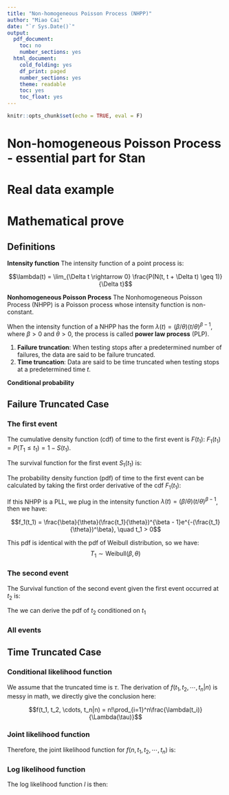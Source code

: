 ---
title: "Non-homogeneous Poisson Process (NHPP)"
author: "Miao Cai"
date: "`r Sys.Date()`"
output:
  pdf_document:
    toc: no
    number_sections: yes
  html_document:
    cold_folding: yes
    df_print: paged
    number_sections: yes
    theme: readable
    toc: yes
    toc_float: yes
---

```{r setup, include=FALSE}
knitr::opts_chunk$set(echo = TRUE, eval = F)
```


# Non-homogeneous Poisson Process - essential part for Stan



# Real data example


# Mathematical prove

## Definitions

**Intensity function** The intensity function of a point process is:

$$\lambda(t) = \lim_{\Delta t \rightarrow 0} \frac{P(N(t, t + \Delta t) \geq 1)}{\Delta t}$$


**Nonhomogeneous Poisson Process** The Nonhomogeneous Poisson Process (NHPP) is a Poisson process whose intensity function is non-constant.

When the intensity function of a NHPP has the form $\lambda(t) = (\beta / \theta)(t/\theta)^{\beta - 1}$, where $\beta > 0$ and $\theta > 0$, the process is called **power law process** (PLP).

1. **Failure truncation**: When testing stops after a predetermined number of failures, the data are said to be failure truncated.
2. **Time truncation**: Data are said to be time truncated when testing stops at a predetermined time $t$.

**Conditional probability**
\begin{align*}
P(A \cap B) & = P(A)P(B|A) \\
P(A \cap B \cap C) & = P(A)P(B|A)P(C|A \cap B)
\end{align*}

## Failure Truncated Case

### The first event

The cumulative density function (cdf) of time to the first event is $F(t_1)$: $F_1(t_1) = P(T_1 \leq t_1) = 1 - S(t_1)$.

The survival function for the first event $S_1(t_1)$ is:

\begin{align*}
S_1(t_1) & = P(T_1 > t_1) \\
 & = P(N(0, t_1) = 0) \quad N \text{is the number of events}\\
 & = e^{-\int_{0}^{t_1}\lambda_{u}du}(e^{-\int_{0}^{t_1}\lambda_{u}du})^0/0!\\
 & = e^{-\int_{0}^{t_1}\lambda_{u}du}
\end{align*}



The probability density function (pdf) of time to the first event can be calculated by taking the first order derivative of the cdf $F_1(t_1)$:

\begin{align*}
f_1(t_1) & = \frac{d}{dt_1}F_1(t_1)\\
& = \frac{d}{dt_1}[1 - S_1(t_1)] \\
& = - \frac{d}{dt_1}S_1(t_1)\\
& = - \frac{d}{dt_1}e^{-\int_{0}^{t_1}\lambda (u)du}\\
& = -(-\lambda_{t_1})e^{-\int_{0}^{t_1}\lambda (u)du}\\
& = \lambda (t_1)e^{-\int_{0}^{t_1}\lambda (u)du}
\end{align*}

If this NHPP is a PLL, we plug in the intensity function $\lambda(t) = (\beta / \theta)(t/\theta)^{\beta - 1}$, then we have:

$$f_1(t_1) = \frac{\beta}{\theta}(\frac{t_1}{\theta})^{\beta - 1}e^{-(\frac{t_1}{\theta})^\beta}, \quad t_1 > 0$$

This pdf is identical with the pdf of Weibull distribution, so we have:
$$T_1 \sim \text{Weibull}(\beta, \theta)$$


### The second event

The Survival function of the second event given the first event occurred at $t_2$ is:

\begin{align*}
S_2(t_2 | t_1) & = P(T_2 > t_2 | T_1 = t)\\
& = P(N(t_1, t_2) = 0|T_1 = t_1) \\
& = e^{-\int_{t_1}^{t_2}\lambda_{u}du}[\int_{t_1}^{t_2}\lambda_{u}du]^0/0!\\
& = e^{-\int_{t_1}^{t_2}\lambda_{u}du}
\end{align*}

The we can derive the pdf of $t_2$ conditioned on $t_1$

\begin{align*}
f(t_2|t_1) & = - \frac{d}{dt_2}S_2(t_2)\\
& = - \frac{d}{dt_2}e^{-\int_{t_1}^{t_2}\lambda(u)du}\\
& = \lambda(t_2)e^{-\int_{t_1}^{t_2}\lambda(u)du}\\
& = \frac{\beta}{\theta}(\frac{t_2}{\theta})^{\beta - 1}e^{-[(\frac{t_2}{\theta})^\beta - (\frac{t_1}{\theta})^\beta]}\\
& = \frac{\frac{\beta}{\theta}(\frac{t_2}{\theta})^{\beta - 1}e^{-(t_2/\theta)^\beta }}{e^{- (t_1/\theta)^\beta}}, \quad t_2 > t_1
\end{align*}


### All events

\begin{align*}
f(t_1, t_2, \cdots, t_n) & = f(t_1)f(t_2|t_1)f(t_3|t_1, t_2) \cdots f(t_n|t_1, t_2, \dots, t_{n - 1}) \\
& = \lambda (t_1)e^{-\int_{0}^{t_1} \dot \lambda (u)du}\lambda (t_2)e^{-\int_{t_1}^{t_2} \dot \lambda (u)du}\cdots\lambda (t_n)e^{-\int_{t_{n-1}}^{t_n}\lambda (u)du}\\
& = \Big(\prod_{i=1}^n\lambda(t_i)\Big)e^{-\int_0^t\lambda(u)du}\\
& = \Big(\prod_{i=1}^n\frac{\beta}{\theta}(\frac{t_i}{\theta})^{\beta - 1}\Big)e^{-(t_n/\theta)^\beta}, \quad t_1 < t_2 < \cdots < t_n
\end{align*}


## Time Truncated Case

### Conditional likelihood function

We assume that the truncated time is $\tau$. The derivation of $f(t_1, t_2, \cdots, t_n|n)$ is messy in math, we directly give the conclusion here:

$$f(t_1, t_2, \cdots, t_n|n) = n!\prod_{i=1}^n\frac{\lambda(t_i)}{\Lambda(\tau)}$$

### Joint likelihood function

Therefore, the joint likelihood function for $f(n, t_1, t_2, \cdots, t_n)$ is:

\begin{align*}
f(n, t_1, t_2, \cdots, t_n) & = f(n)f(t_1, t_2, \cdots, t_n|n)\\
& = \frac{e^{-\int_0^\tau \lambda(u)du}[\int_0^\tau \lambda(u)du]^n}{n!}n!\frac{\prod_{i=1}^n\lambda(t_i)}{[\Lambda(\tau)]^n}\\
& = \Big(\prod_{i=1}^n\lambda(t_i) \Big)e^{-\int_0^\tau \lambda(u)du}\\
& = \Big(\prod_{i=1}^n\frac{\beta}{\theta}(\frac{t_i}{\theta})^{\beta - 1} \Big)e^{-(\tau/\theta)^\beta},\\ 
n & = 0, 1, 2, \cdots, \quad  0 < t_1 < t_2 < \cdots < t_n
\end{align*}

### Log likelihood function

The log likelihood function $l$ is then:

\begin{align*}
l & = \log \Big(\prod_{i=1}^n\frac{\beta}{\theta}(\frac{t_i}{\theta})^{\beta - 1}\Big)e^{-(\tau/\theta)^\beta}\\
& = \sum_{i=1}^n\log\Big(\frac{\beta}{\theta}(\frac{t_i}{\theta})^{\beta - 1}\Big) - (\frac{\tau}{\theta})^\beta\\
& = n\log\beta - n\beta\log\theta + (\beta - 1)\sum_{i=1}^n\log t_i - (\frac{\tau}{\theta})^\beta
\end{align*}
